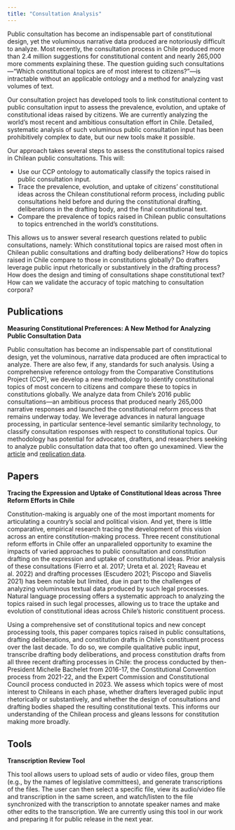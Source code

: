```yaml
---
title: "Consultation Analysis"
---
```


Public consultation has become an indispensable part of constitutional design, yet the voluminous narrative data produced are notoriously difficult to analyze. Most recently, the consultation process in Chile produced more than 2.4 million suggestions for constitutional content and nearly 265,000 more comments explaining these. The question guiding such consultations—“Which constitutional topics are of most interest to citizens?”—is intractable without an applicable ontology and a method for analyzing vast volumes of text.

Our consultation project has developed tools to link constitutional content to public consultation input to assess the prevalence, evolution, and uptake of constitutional ideas raised by citizens. We are currently analyzing the world’s most recent and ambitious consultation effort in Chile. Detailed, systematic analysis of such voluminous public consultation input has been prohibitively complex to date, but our new tools make it possible. 

Our approach takes several steps to assess the constitutional topics raised in Chilean public consultations. This will:

* Use our CCP ontology to automatically classify the topics raised in public consultation input.
* Trace the prevalence, evolution, and uptake of citizens’ constitutional ideas across the Chilean constitutional reform process, including public consultations held before and during the constitutional drafting, deliberations in the drafting body, and the final constitutional text.
* Compare the prevalence of topics raised in Chilean public consultations to topics entrenched in the world’s constitutions.

This allows us to answer several research questions related to public consultations, namely: Which constitutional topics are raised most often in Chilean public consultations and drafting body deliberations? How do topics raised in Chile compare to those in constitutions globally? Do drafters leverage public input rhetorically or substantively in the drafting process? How does the design and timing of consultations shape constitutional text? How can we validate the accuracy of topic matching to consultation corpora?

## Publications

**Measuring Constitutional Preferences: A New Method for Analyzing Public Consultation Data**

Public consultation has become an indispensable part of constitutional design, yet the voluminous, narrative data produced are often impractical to analyze. There are also few, if any, standards for such analysis. Using a comprehensive reference ontology from the Comparative Constitutions Project (CCP), we develop a new methodology to identify constitutional topics of most concern to citizens and compare these to topics in constitutions globally. We analyze data from Chile’s 2016 public consultations—an ambitious process that produced nearly 265,000 narrative responses and launched the constitutional reform process that remains underway today. We leverage advances in natural language processing, in particular sentence-level semantic similarity technology, to classify consultation responses with respect to constitutional topics. Our methodology has potential for advocates, drafters, and researchers seeking to analyze public consultation data that too often go unexamined. View the [article](https://journals.plos.org/plosone/article?id=10.1371/journal.pone.0295396) and [replication data](https://doi.org/10.5281/zenodo.10206513).

## Papers

**Tracing the Expression and Uptake of Constitutional Ideas across Three Reform Efforts in Chile**

Constitution-making is arguably one of the most important moments for articulating a country's social and political vision. And yet, there is little comparative, empirical research tracing the development of this vision across an entire constitution-making process. Three recent constitutional reform efforts in Chile offer an unparalleled opportunity to examine the impacts of varied approaches to public consultation and constitution drafting on the expression and uptake of constitutional ideas. Prior analysis of these consultations (Fierro et al. 2017; Ureta et al. 2021; Raveau et al. 2022) and drafting processes (Escudero 2021; Piscopo and Siavelis 2021) has been notable but limited, due in part to the challenges of analyzing voluminous textual data produced by such legal processes. Natural language processing offers a systematic approach to analyzing the topics raised in such legal processes, allowing us to trace the uptake and evolution of constitutional ideas across Chile's historic constituent process.

Using a comprehensive set of constitutional topics and new concept processing tools, this paper compares topics raised in public consultations, drafting deliberations, and constitution drafts in Chile's constituent process over the last decade. To do so, we compile qualitative public input, transcribe drafting body deliberations, and process constitution drafts from all three recent drafting processes in Chile: the process conducted by then-President Michelle Bachelet from 2016-17, the Constitutional Convention process from 2021-22, and the Expert Commission and Constitutional Council process conducted in 2023. We assess which topics were of most interest to Chileans in each phase, whether drafters leveraged public input rhetorically or substantively, and whether the design of consultations and drafting bodies shaped the resulting constitutional texts. This informs our understanding of the Chilean process and gleans lessons for constitution making more broadly.

## Tools

**Transcription Review Tool**

This tool allows users to upload sets of audio or video files, group them (e.g., by the names of legislative committees), and generate transcriptions of the files. The user can then select a specific file, view its audio/video file and transcription in the same screen, and watch/listen to the file synchronized with the transcription to annotate speaker names and make other edits to the transcription. We are currently using this tool in our work and preparing it for public release in the next year.

